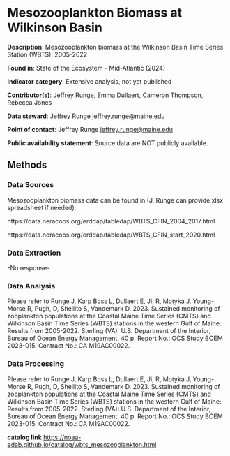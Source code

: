 # Mesozooplankton Biomass at Wilkinson Basin  {#wbts_mesozooplankton}

**Description**: Mesozooplankton biomass at the Wilkinson Basin Time Series Station (WBTS): 2005-2022

**Found in**:  State of the Ecosystem - Mid-Atlantic (2024) 

**Indicator category**: Extensive analysis, not yet published

**Contributor(s)**: Jeffrey Runge, Emma Dullaert, Cameron Thompson, Rebecca Jones
  
**Data steward**: Jeffrey Runge <jeffrey.runge@maine.edu>
  
**Point of contact**: Jeffrey Runge <jeffrey.runge@maine.edu>
  
**Public availability statement**: Source data are NOT publicly available.

## Methods

### Data Sources
Mesozooplankton biomass data can be found in (J. Runge can provide xlsx spreadsheet if needed):

https://data.neracoos.org/erddap/tabledap/WBTS_CFIN_2004_2017.html

https://data.neracoos.org/erddap/tabledap/WBTS_CFIN_start_2020.html

### Data Extraction
-No response-

### Data Analysis 
Please refer to Runge J, Karp Boss L, Dullaert E, Ji, R, Motyka J, Young-Morse R, Pugh, D, Shellito S, Vandemark D.  2023.  Sustained monitoring of zooplankton populations at the Coastal Maine Time Series (CMTS) and Wilkinson Basin Time Series (WBTS) stations in the western Gulf of Maine: Results from 2005-2022. Sterling (VA): U.S. Department of the Interior, Bureau of Ocean Energy Management. 40 p. Report No.: OCS Study BOEM 2023-015. Contract No.: CA M19AC00022.

### Data Processing 
Please refer to Runge J, Karp Boss L, Dullaert E, Ji, R, Motyka J, Young-Morse R, Pugh, D, Shellito S, Vandemark D.  2023.  Sustained monitoring of zooplankton populations at the Coastal Maine Time Series (CMTS) and Wilkinson Basin Time Series (WBTS) stations in the western Gulf of Maine: Results from 2005-2022. Sterling (VA): U.S. Department of the Interior, Bureau of Ocean Energy Management. 40 p. Report No.: OCS Study BOEM 2023-015. Contract No.: CA M19AC00022.

**catalog link**
<https://noaa-edab.github.io/catalog/wbts_mesozooplankton.html>
